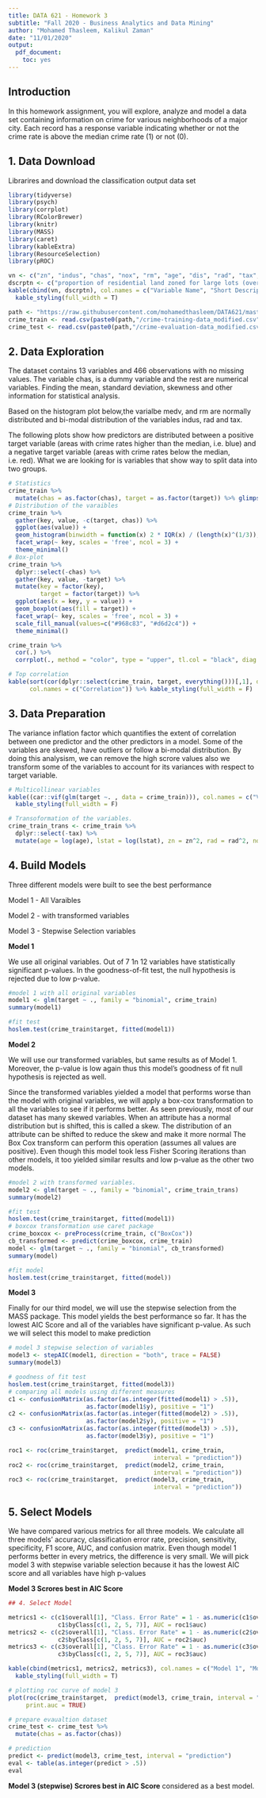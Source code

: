 ```yaml
---
title: DATA 621 - Homework 3
subtitle: "Fall 2020 - Business Analytics and Data Mining"
author: "Mohamed Thasleem, Kalikul Zaman"
date: "11/01/2020"
output:
  pdf_document:
    toc: yes
---
```


## Introduction

In this homework assignment, you will explore, analyze and model a data set containing information on crime for various neighborhoods of a major city. Each record has a response variable indicating whether or not the crime rate is above the median crime rate (1) or not (0).

## 1. Data Download

Librarires and download the classification output data set

```r
library(tidyverse)
library(psych)
library(corrplot)
library(RColorBrewer)
library(knitr)
library(MASS)
library(caret)
library(kableExtra)
library(ResourceSelection)
library(pROC)
```
```r

vn <- c("zn", "indus", "chas", "nox", "rm", "age", "dis", "rad", "tax", "ptratio", "lstat", "medv", "target")
dscrptn <- c("proportion of residential land zoned for large lots (over 25000 square feet)", "proportion of non-retail business acres per suburb", "a dummy var. for whether the suburb borders the Charles River (1) or not (0)", "nitrogen oxides concentration (parts per 10 million)", "average number of rooms per dwelling", "proportion of owner-occupied units built prior to 1940", "weighted mean of distances to five Boston employment centers", "index of accessibility to radial highways", "full-value property-tax rate per $10,000", "pupil-teacher ratio by town","lower status of the population (percent)", "median value of owner-occupied homes in $1000s", "whether the crime rate is above the median crime rate (1) or not (0)")
kable(cbind(vn, dscrptn), col.names = c("Variable Name", "Short Description")) %>% 
  kable_styling(full_width = T)
```
```r
path <- "https://raw.githubusercontent.com/mohamedthasleem/DATA621/master/HW3"
crime_train <- read.csv(paste0(path,"/crime-training-data_modified.csv"))
crime_test <- read.csv(paste0(path,"/crime-evaluation-data_modified.csv"))
```
## 2. Data Exploration

The dataset contains 13 variables and 466 observations with no missing values. The variable chas, is a dummy variable and the rest are numerical variables. Finding the  mean, standard deviation, skewness and other information for statistical analysis.

Based on the histogram plot below,the varialbe medv, and rm are normally distributed and bi-modal distribution of the variables indus, rad and tax.

The following plots show how predictors are distributed between a positive target variable (areas with crime rates higher than the median, i.e. blue) and a negative target variable (areas with crime rates below the median, i.e. red). What we are looking for is variables that show way to split data into two groups.

```r
# Statistics
crime_train %>% 
  mutate(chas = as.factor(chas), target = as.factor(target)) %>% glimpse() %>% describe()
# Distribution of the varaibles
crime_train %>%
  gather(key, value, -c(target, chas)) %>%
  ggplot(aes(value)) +
  geom_histogram(binwidth = function(x) 2 * IQR(x) / (length(x)^(1/3)), fill="gray") +
  facet_wrap(~ key, scales = 'free', ncol = 3) +
  theme_minimal()
# Box-plot
crime_train %>%
  dplyr::select(-chas) %>% 
  gather(key, value, -target) %>% 
  mutate(key = factor(key),
         target = factor(target)) %>% 
  ggplot(aes(x = key, y = value)) +
  geom_boxplot(aes(fill = target)) +
  facet_wrap(~ key, scales = 'free', ncol = 3) +
  scale_fill_manual(values=c("#968c83", "#d6d2c4")) +
  theme_minimal()

crime_train %>% 
  cor(.) %>%
  corrplot(., method = "color", type = "upper", tl.col = "black", diag = FALSE)

# Top correlation 
kable(sort(cor(dplyr::select(crime_train, target, everything()))[,1], decreasing = T),
      col.names = c("Correlation")) %>% kable_styling(full_width = F)

```

## 3. Data Preparation

The variance inflation factor which quantifies the extent of correlation between one predictor and the other predictors in a model. Some of the variables are skewed, have outliers or follow a bi-modal distribution. By doing this analysism, we can remove the high scrore values also we transform some of the variables to account for its variances with respect to target variable.

```r
# Multicollinear variables
kable((car::vif(glm(target ~. , data = crime_train))), col.names = c("VIF Score")) %>%  
  kable_styling(full_width = F)

# Transoformation of the variables. 
crime_train_trans <- crime_train %>%
  dplyr::select(-tax) %>% 
  mutate(age = log(age), lstat = log(lstat), zn = zn^2, rad = rad^2, nox = I(nox^2))

```

## 4. Build Models

Three different models were built to see the best performance

Model 1 - All Varaibles

Model 2 - with transformed variables

Model 3 - Stepwise Selection variables

__Model 1__

We use all original variables. Out of 7 1n 12 variables have statistically significant p-values. In the goodness-of-fit test, the null hypothesis is rejected due to low p-value.

```r
#model 1 with all original variables
model1 <- glm(target ~ ., family = "binomial", crime_train)
summary(model1)

#fit test
hoslem.test(crime_train$target, fitted(model1))

```

__Model 2__

We will use our transformed variables, but same results as of Model 1. Moreover, the p-value is low again thus this model’s goodness of fit null hypothesis is rejected as well.

Since the transformed variables yielded a model that performs worse than the model with original variables, we will apply a box-cox transformation to all the variables to see if it performs better. As seen previously, most of our dataset has many skewed variables. When an attribute has a normal distribution but is shifted, this is called a skew. The distribution of an attribute can be shifted to reduce the skew and make it more normal The Box Cox transform can perform this operation (assumes all values are positive).
Even though this model took less Fisher Scoring iterations than other models, it too yielded similar results and low p-value as the other two models.

```r

#model 2 with transformed variables. 
model2 <- glm(target ~ ., family = "binomial", crime_train_trans)
summary(model2)

#fit test
hoslem.test(crime_train$target, fitted(model1))
# boxcox transformation use caret package
crime_boxcox <- preProcess(crime_train, c("BoxCox"))
cb_transformed <- predict(crime_boxcox, crime_train)
model <- glm(target ~ ., family = "binomial", cb_transformed)
summary(model)

#fit model
hoslem.test(crime_train$target, fitted(model))

```

__Model 3__

Finally for our third model, we will use the stepwise selection from the MASS package. This model yields the best performance so far. It has the lowest AIC Score and all of the variables have significant p-value. As such we will select this model to make prediction

```r

# model 3 stepwise selection of variables 
model3 <- stepAIC(model1, direction = "both", trace = FALSE)
summary(model3)

# goodness of fit test
hoslem.test(crime_train$target, fitted(model3))
# comparing all models using different measures
c1 <- confusionMatrix(as.factor(as.integer(fitted(model1) > .5)),
                      as.factor(model1$y), positive = "1")
c2 <- confusionMatrix(as.factor(as.integer(fitted(model2) > .5)),
                      as.factor(model2$y), positive = "1")
c3 <- confusionMatrix(as.factor(as.integer(fitted(model3) > .5)),
                      as.factor(model3$y), positive = "1")

roc1 <- roc(crime_train$target,  predict(model1, crime_train,
                                         interval = "prediction"))
roc2 <- roc(crime_train$target,  predict(model2, crime_train,
                                         interval = "prediction"))
roc3 <- roc(crime_train$target,  predict(model3, crime_train,
                                         interval = "prediction"))

```

## 5. Select Models

We have compared various metrics for all three models. We calculate all three models’ accuracy, classification error rate, precision, sensitivity, specificity, F1 score, AUC, and confusion matrix. Even though model 1 performs better in every metrics, the difference is very small. We will pick model 3 with stepwise variable selection because it has the lowest AIC score and all variables have high p-values


__Model 3 Scrores best in AIC Score__

```r
## 4. Select Model

metrics1 <- c(c1$overall[1], "Class. Error Rate" = 1 - as.numeric(c1$overall[1]),
              c1$byClass[c(1, 2, 5, 7)], AUC = roc1$auc)
metrics2 <- c(c2$overall[1], "Class. Error Rate" = 1 - as.numeric(c2$overall[1]),
              c2$byClass[c(1, 2, 5, 7)], AUC = roc2$auc)
metrics3 <- c(c3$overall[1], "Class. Error Rate" = 1 - as.numeric(c3$overall[1]),
              c3$byClass[c(1, 2, 5, 7)], AUC = roc3$auc)

kable(cbind(metrics1, metrics2, metrics3), col.names = c("Model 1", "Model 2", "Model 3")) %>% 
  kable_styling(full_width = T)

# plotting roc curve of model 3
plot(roc(crime_train$target,  predict(model3, crime_train, interval = "prediction")),
     print.auc = TRUE)

# prepare evaualtion dataset
crime_test <- crime_test %>% 
  mutate(chas = as.factor(chas))

# prediction
predict <- predict(model3, crime_test, interval = "prediction")
eval <- table(as.integer(predict > .5))
eval
```

__Model 3 (stepwise) Scrores best in AIC Score__ considered as a best model.
